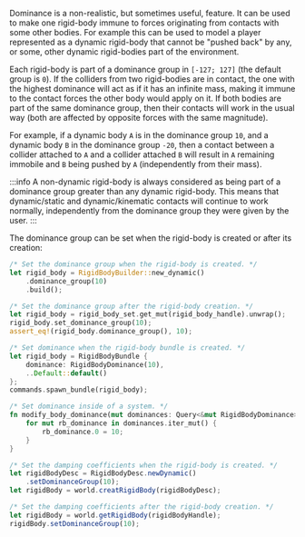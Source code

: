
Dominance is a non-realistic, but sometimes useful, feature. It can be used to make one rigid-body immune to forces
originating from contacts with some other bodies. For example this can be used to model a player represented as a
dynamic rigid-body that cannot be "pushed back" by any, or some, other dynamic rigid-bodies part of the environment.


Each rigid-body is part of a dominance group in `[-127; 127]` (the default group is `0`). If the colliders from two rigid-bodies
are in contact, the one with the highest dominance will act as if it has an infinite mass, making it immune to the
contact forces the other body would apply on it. If both bodies are part of the same dominance group, then their
contacts will work in the usual way (both are affected by opposite forces with the same magnitude).

For example, if a dynamic body `A` is in the dominance group `10`, and a dynamic body `B` in the dominance group `-20`, then
a contact between a collider attached to `A` and a collider attached `B` will result in `A` remaining immobile and `B` being
pushed by `A` (independently from their mass).

:::info
A non-dynamic rigid-body is always considered as being part of a dominance group greater than any dynamic rigid-body.
This means that dynamic/static and dynamic/kinematic contacts will continue to work normally, independently from the
dominance group they were given by the user.
:::

The dominance group can be set when the rigid-body is created or after its creation:

<rapier>

```rust
/* Set the dominance group when the rigid-body is created. */
let rigid_body = RigidBodyBuilder::new_dynamic()
    .dominance_group(10)
    .build();
```
```rust
/* Set the dominance group after the rigid-body creation. */
let rigid_body = rigid_body_set.get_mut(rigid_body_handle).unwrap();
rigid_body.set_dominance_group(10);
assert_eq!(rigid_body.dominance_group(), 10);
```

</rapier>
<bevy>

```rust
/* Set dominance when the rigid-body bundle is created. */
let rigid_body = RigidBodyBundle {
    dominance: RigidBodyDominance(10),
    ..Default::default()
};
commands.spawn_bundle(rigid_body);
```
```rust
/* Set dominance inside of a system. */
fn modify_body_dominance(mut dominances: Query<&mut RigidBodyDominance>) {
    for mut rb_dominance in dominances.iter_mut() {
        rb_dominance.0 = 10;
    }
}
```

</bevy>
<js>

```js
/* Set the damping coefficients when the rigid-body is created. */
let rigidBodyDesc = RigidBodyDesc.newDynamic()
    .setDominanceGroup(10);
let rigidBody = world.creatRigidBody(rigidBodyDesc);
```
```js
/* Set the damping coefficients after the rigid-body creation. */
let rigidBody = world.getRigidBody(rigidBodyHandle);
rigidBody.setDominanceGroup(10);
```

</js>